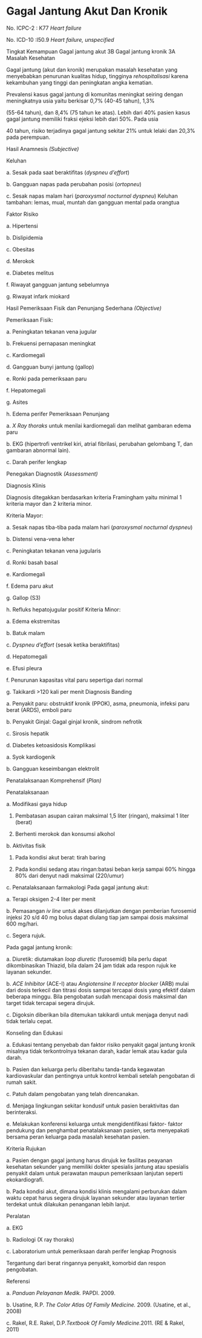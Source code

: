 # Gagal Jantung Akut Dan Kronik

No. ICPC-2 : K77 _Heart failure_

No. ICD-10 :I50.9 _Heart failure, unspecified_

Tingkat Kemampuan Gagal jantung akut 3B Gagal jantung kronik 3A Masalah Kesehatan

Gagal jantung (akut dan kronik) merupakan masalah kesehatan yang menyebabkan penurunan kualitas hidup, tingginya _rehospitalisasi_ karena kekambuhan yang tinggi dan peningkatan angka kematian.

Prevalensi kasus gagal jantung di komunitas meningkat seiring dengan meningkatnya usia yaitu berkisar 0,7% (40-45 tahun), 1,3%

(55-64 tahun), dan 8,4% (75 tahun ke atas). Lebih dari 40% pasien kasus gagal jantung memiliki fraksi ejeksi lebih dari 50%. Pada usia

40 tahun, risiko terjadinya gagal jantung sekitar 21% untuk lelaki dan 20,3% pada perempuan.

Hasil Anamnesis _(Subjective)_

Keluhan

a. Sesak pada saat beraktifitas (_dyspneu d’effort_)

b. Gangguan napas pada perubahan posisi (_ortopneu_)

c. Sesak napas malam hari (_paroxysmal nocturnal dyspneu_) Keluhan tambahan: lemas, mual, muntah dan gangguan mental pada orangtua

Faktor Risiko

a. Hipertensi

 

b. Dislipidemia

c. Obesitas

d. Merokok

e. Diabetes melitus

f. Riwayat gangguan jantung sebelumnya

g. Riwayat infark miokard

Hasil Pemeriksaan Fisik dan Penunjang Sederhana _(Objective)_

Pemeriksaan Fisik:

a. Peningkatan tekanan vena jugular

b. Frekuensi pernapasan meningkat

c. Kardiomegali

d. Gangguan bunyi jantung (gallop)

e. Ronki pada pemeriksaan paru

f. Hepatomegali

g. Asites

h. Edema perifer Pemeriksaan Penunjang

a. _X_ _Ray thoraks_ untuk menilai kardiomegali dan melihat gambaran edema paru

b. EKG (hipertrofi ventrikel kiri, atrial fibrilasi, perubahan gelombang T, dan gambaran abnormal lain).

c. Darah perifer lengkap

Penegakan Diagnostik _(Assessment)_

Diagnosis Klinis

Diagnosis ditegakkan berdasarkan kriteria Framingham yaitu minimal 1 kriteria mayor dan 2 kriteria minor.

Kriteria Mayor:

a. Sesak napas tiba-tiba pada malam hari (_paroxysmal nocturnal dyspneu_)

b. Distensi vena-vena leher

c. Peningkatan tekanan vena jugularis

d. Ronki basah basal

e. Kardiomegali

f. Edema paru akut

g. Gallop (S3)

 

h. Refluks hepatojugular positif Kriteria Minor:

a. Edema ekstremitas

b. Batuk malam

c. _Dyspneu d’effort_ (sesak ketika beraktifitas)

d. Hepatomegali

e. Efusi pleura

f. Penurunan kapasitas vital paru sepertiga dari normal

g. Takikardi >120 kali per menit Diagnosis Banding

a. Penyakit paru: obstruktif kronik (PPOK), asma, pneumonia, infeksi paru berat (ARDS), emboli paru

b. Penyakit Ginjal: Gagal ginjal kronik, sindrom nefrotik

c. Sirosis hepatik

d. Diabetes ketoasidosis Komplikasi

a. Syok kardiogenik

b. Gangguan keseimbangan elektrolit

Penatalaksanaan Komprehensif (_Plan)_

Penatalaksanaan

a. Modifikasi gaya hidup

1) Pembatasan asupan cairan maksimal 1,5 liter (ringan), maksimal 1 liter (berat)

2) Berhenti merokok dan konsumsi alkohol

b. Aktivitas fisik

1) Pada kondisi akut berat: tirah baring

2) Pada kondisi sedang atau ringan:batasi beban kerja sampai 60% hingga 80% dari denyut nadi maksimal (220/umur)

c. Penatalaksanaan farmakologi Pada gagal jantung akut:

a. Terapi oksigen 2-4 liter per menit

b. Pemasangan _iv line_ untuk akses dilanjutkan dengan pemberian furosemid injeksi 20 s/d 40 mg bolus dapat diulang tiap jam sampai dosis maksimal 600 mg/hari.

c. Segera rujuk.

Pada gagal jantung kronik:

 

a. Diuretik: diutamakan _loop diuretic_ (furosemid) bila perlu dapat dikombinasikan Thiazid, bila dalam 24 jam tidak ada respon rujuk ke layanan sekunder.

b. _ACE Inhibitor_ (ACE-I) atau _Angiotensine II receptor blocker_ (ARB) mulai dari dosis terkecil dan titrasi dosis sampai tercapai dosis yang efektif dalam beberapa minggu. Bila pengobatan sudah mencapai dosis maksimal dan target tidak tercapai segera dirujuk.

c. Digoksin diberikan bila ditemukan takikardi untuk menjaga denyut nadi tidak terlalu cepat.

Konseling dan Edukasi

a. Edukasi tentang penyebab dan faktor risiko penyakit gagal jantung kronik misalnya tidak terkontrolnya tekanan darah, kadar lemak atau kadar gula darah.

b. Pasien dan keluarga perlu diberitahu tanda-tanda kegawatan kardiovaskular dan pentingnya untuk kontrol kembali setelah pengobatan di rumah sakit.

c. Patuh dalam pengobatan yang telah direncanakan.

d. Menjaga lingkungan sekitar kondusif untuk pasien beraktivitas dan berinteraksi.

e. Melakukan konferensi keluarga untuk mengidentifikasi faktor- faktor pendukung dan penghambat penatalaksanaan pasien, serta menyepakati bersama peran keluarga pada masalah kesehatan pasien.

Kriteria Rujukan

a. Pasien dengan gagal jantung harus dirujuk ke fasilitas peayanan kesehatan sekunder yang memiliki dokter spesialis jantung atau spesialis penyakit dalam untuk perawatan maupun pemeriksaan lanjutan seperti ekokardiografi.

b. Pada kondisi akut, dimana kondisi klinis mengalami perburukan dalam waktu cepat harus segera dirujuk layanan sekunder atau layanan tertier terdekat untuk dilakukan penanganan lebih lanjut.

Peralatan

a. EKG

b. Radiologi (X ray thoraks)

 

c. Laboratorium untuk pemeriksaan darah perifer lengkap Prognosis

Tergantung dari berat ringannya penyakit, komorbid dan respon pengobatan.

Referensi

a. _Panduan Pelayanan Medik._ PAPDI. 2009.

b. Usatine, R.P. _The Color Atlas Of Family Medicine._ 2009. (Usatine, et al., 2008)

c. Rakel, R.E. Rakel, D.P._Textbook Of Family Medicine_.2011. (RE & Rakel, 2011)
